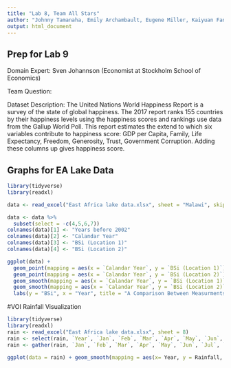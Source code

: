 ```yaml
---
title: "Lab 8, Team All Stars"
author: "Johnny Tamanaha, Emily Archambault, Eugene Miller, Kaiyuan Fan, Jingzhi Zhang"
output: html_document
---
```

## Prep for Lab 9
Domain Expert: Sven Johannson (Economist at Stockholm School of Economics)

Team Question: 

Dataset Description: The United Nations World Happiness Report is a survey of the state of global happiness. The 2017 report ranks 155 countries by their happiness levels using the happiness scores and rankings use data from the Gallup World Poll. This report estimates the extend to which six variables contribute to happiness score: GDP per Capita, Family, Life Expectancy, Freedom, Generosity, Trust, Government Corruption. Adding these columns up gives happiness score.


## Graphs for EA Lake Data
```r
library(tidyverse)
library(readxl)

data <- read_excel("East Africa lake data.xlsx", sheet = "Malawi", skip = 1)

data <- data %>%
  subset(select = -c(4,5,6,7))
colnames(data)[1] <- "Years before 2002"
colnames(data)[2] <- "Calandar Year"
colnames(data)[3] <- "BSi (Location 1)"
colnames(data)[4] <- "BSi (Location 2)"

ggplot(data) +
  geom_point(mapping = aes(x = `Calandar Year`, y = `BSi (Location 1)`), color = "indianred4") +
  geom_point(mapping = aes(x = `Calandar Year`, y = `BSi (Location 2)`), color = "palegreen4") +
  geom_smooth(mapping = aes(x = `Calandar Year`, y = `BSi (Location 1)`), color = "indianred3", se = FALSE) +
  geom_smooth(mapping = aes(x = `Calandar Year`, y = `BSi (Location 2)` ),color = "palegreen3", se = FALSE) +
  labs(y = "BSi", x = "Year", title = "A Comparison Between Measurments in Biogenic Silica at Two Locations in Malawi")
```

#VOI Rainfall Visualization
```r
library(tidyverse)
library(readxl)
rain <- read_excel("East Africa lake data.xlsx", sheet = 8)
rain <- select(rain, `Year`, `Jan`, `Feb`, `Mar`, `Apr`, `May`, `Jun`, `Jul`, `Aug`, `Sep`, `Oct`, `Nov`, `Dec`)
rain <- gather(rain, `Jan`, `Feb`, `Mar`, `Apr`, `May`, `Jun`, `Jul`, `Aug`, `Sep`, `Oct`, `Nov`, `Dec`, key = "Month", value = "Rainfall")

ggplot(data = rain) + geom_smooth(mapping = aes(x= Year, y = Rainfall, color = Month), se = FALSE)
```